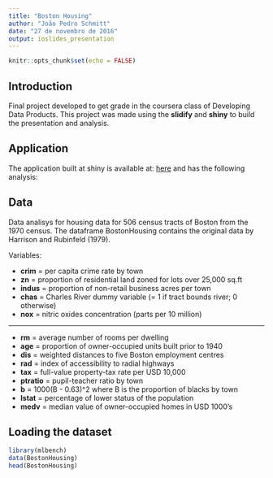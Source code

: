 ```yaml
---
title: "Boston Housing"
author: "João Pedro Schmitt"
date: "27 de novembro de 2016"
output: ioslides_presentation
---
```


```r
knitr::opts_chunk$set(echo = FALSE)
```

## Introduction

Final project developed to get grade in the coursera class of Developing Data Products. This project was made using the **slidify** and **shiny** to build the presentation and analysis.

## Application

The application built at shiny is available at: [here]() and has the following analysis:

## Data

Data analisys for housing data for 506 census tracts of Boston from the 1970 census. The dataframe BostonHousing contains the original data by Harrison and Rubinfeld (1979).

Variables:

- **crim** = per capita crime rate by town
- **zn** = proportion of residential land zoned for lots over 25,000 sq.ft
- **indus** = proportion of non-retail business acres per town
- **chas** = Charles River dummy variable (= 1 if tract bounds river; 0 otherwise)
- **nox** = nitric oxides concentration (parts per 10 million)

***

- **rm** = average number of rooms per dwelling
- **age** = proportion of owner-occupied units built prior to 1940
- **dis** = weighted distances to five Boston employment centres
- **rad** = index of accessibility to radial highways
- **tax** = full-value property-tax rate per USD 10,000
- **ptratio** = pupil-teacher ratio by town
- **b** = 1000(B - 0.63)^2 where B is the proportion of blacks by town
- **lstat** = percentage of lower status of the population
- **medv** = median value of owner-occupied homes in USD 1000's

## Loading the dataset

```r
library(mlbench)
data(BostonHousing)
head(BostonHousing)
```